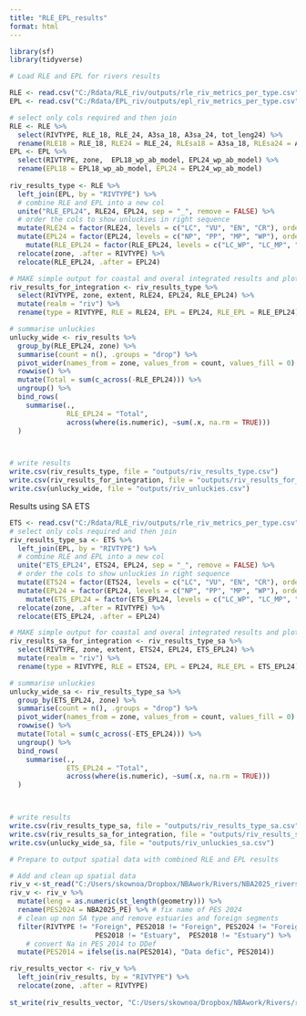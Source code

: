 ```yaml
---
title: "RLE_EPL_results"
format: html
---
```


```r
library(sf)
library(tidyverse)
```

```r
# Load RLE and EPL for rivers results 

RLE <- read.csv("C:/Rdata/RLE_riv/outputs/rle_riv_metrics_per_type.csv")
EPL <- read.csv("C:/Rdata/EPL_riv/outputs/epl_riv_metrics_per_type.csv")

# select only cols required and then join
RLE <- RLE %>%
  select(RIVTYPE, RLE_18, RLE_24, A3sa_18, A3sa_24, tot_leng24) %>%
  rename(RLE18 = RLE_18, RLE24 = RLE_24, RLEsa18 = A3sa_18, RLEsa24 = A3sa_24, extent = tot_leng24)
EPL <- EPL %>%
  select(RIVTYPE, zone,  EPL18_wp_ab_model, EPL24_wp_ab_model) %>% 
  rename(EPL18 = EPL18_wp_ab_model, EPL24 = EPL24_wp_ab_model)
  
riv_results_type <- RLE %>%
  left_join(EPL, by = "RIVTYPE") %>%
  # combine RLE and EPL into a new col
  unite("RLE_EPL24", RLE24, EPL24, sep = "_", remove = FALSE) %>%
  # order the cols to show unluckies in right sequence
  mutate(RLE24 = factor(RLE24, levels = c("LC", "VU", "EN", "CR"), ordered = TRUE)) %>%
  mutate(EPL24 = factor(EPL24, levels = c("NP", "PP", "MP", "WP"), ordered = TRUE)) %>%
    mutate(RLE_EPL24 = factor(RLE_EPL24, levels = c("LC_WP", "LC_MP", "VU_WP", "VU_MP", "LC_PP",  "LC_NP",  "VU_PP", "VU_NP", "EN_WP", "EN_MP",  "CR_WP", "CR_MP","EN_PP" , "EN_NP","CR_PP", "CR_NP"), ordered = TRUE)) %>%
  relocate(zone, .after = RIVTYPE) %>%
  relocate(RLE_EPL24, .after = EPL24)

# MAKE simple output for coastal and overal integrated results and plots 
riv_results_for_integration <- riv_results_type %>%
  select(RIVTYPE, zone, extent, RLE24, EPL24, RLE_EPL24) %>%
  mutate(realm = "riv") %>%
  rename(type = RIVTYPE, RLE = RLE24, EPL = EPL24, RLE_EPL = RLE_EPL24)

# summarise unluckies 
unlucky_wide <- riv_results %>% 
  group_by(RLE_EPL24, zone) %>% 
  summarise(count = n(), .groups = "drop") %>%
  pivot_wider(names_from = zone, values_from = count, values_fill = 0) %>%# Step 2: 
  rowwise() %>%
  mutate(Total = sum(c_across(-RLE_EPL24))) %>%
  ungroup() %>%
  bind_rows(
    summarise(., 
              RLE_EPL24 = "Total", 
              across(where(is.numeric), ~sum(.x, na.rm = TRUE)))
  )



# write results
write.csv(riv_results_type, file = "outputs/riv_results_type.csv")
write.csv(riv_results_for_integration, file = "outputs/riv_results_for_integration.csv")
write.csv(unlucky_wide, file = "outputs/riv_unluckies.csv")

```

Results using SA ETS

```r

ETS <- read.csv("C:/Rdata/RLE_riv/outputs/rle_riv_metrics_per_type.csv") %>% select(RIVTYPE, A3sa_18, A3sa_24, tot_leng24) %>%  rename( ETS18 = A3sa_18, ETS24 = A3sa_24, extent = tot_leng24)
# select only cols required and then join
riv_results_type_sa <- ETS %>%
  left_join(EPL, by = "RIVTYPE") %>%
  # combine RLE and EPL into a new col
  unite("ETS_EPL24", ETS24, EPL24, sep = "_", remove = FALSE) %>%
  # order the cols to show unluckies in right sequence
  mutate(ETS24 = factor(ETS24, levels = c("LC", "VU", "EN", "CR"), ordered = TRUE)) %>%
  mutate(EPL24 = factor(EPL24, levels = c("NP", "PP", "MP", "WP"), ordered = TRUE)) %>%
    mutate(ETS_EPL24 = factor(ETS_EPL24, levels = c("LC_WP", "LC_MP", "VU_WP", "VU_MP", "LC_PP",  "LC_NP",  "VU_PP", "VU_NP", "EN_WP", "EN_MP",  "CR_WP", "CR_MP","EN_PP" , "EN_NP","CR_PP", "CR_NP"), ordered = TRUE)) %>%
  relocate(zone, .after = RIVTYPE) %>%
  relocate(ETS_EPL24, .after = EPL24)

# MAKE simple output for coastal and overal integrated results and plots 
riv_results_sa_for_integration <- riv_results_type_sa %>%
  select(RIVTYPE, zone, extent, ETS24, EPL24, ETS_EPL24) %>%
  mutate(realm = "riv") %>%
  rename(type = RIVTYPE, RLE = ETS24, EPL = EPL24, RLE_EPL = ETS_EPL24)

# summarise unluckies 
unlucky_wide_sa <- riv_results_type_sa %>% 
  group_by(ETS_EPL24, zone) %>% 
  summarise(count = n(), .groups = "drop") %>%
  pivot_wider(names_from = zone, values_from = count, values_fill = 0) %>%# Step 2: 
  rowwise() %>%
  mutate(Total = sum(c_across(-ETS_EPL24))) %>%
  ungroup() %>%
  bind_rows(
    summarise(., 
              ETS_EPL24 = "Total", 
              across(where(is.numeric), ~sum(.x, na.rm = TRUE)))
  )



# write results
write.csv(riv_results_type_sa, file = "outputs/riv_results_type_sa.csv")
write.csv(riv_results_sa_for_integration, file = "outputs/riv_results_sa_for_integration.csv")
write.csv(unlucky_wide_sa, file = "outputs/riv_unluckies_sa.csv")

```

```r
# Prepare to output spatial data with combined RLE and EPL results 

# Add and clean up spatial data
riv_v <-st_read("C:/Users/skownoa/Dropbox/NBAwork/Rivers/NBA2025_rivers/NBA2025_River_20250610.shp") #ensure it uses proj =  wgs84 aea cm 25 -24 -33
riv_v <- riv_v %>%
  mutate(leng = as.numeric(st_length(geometry))) %>%
  rename(PES2024 = NBA2025_PE) %>% # fix name of PES 2024
  # clean up non SA type and remove estuaries and foreign segments
  filter(RIVTYPE != "Foreign", PES2018 != "Foreign", PES2024 != "Foreign",
                     PES2018 != "Estuary",  PES2018 != "Estuary") %>%   
    # convert Na in PES 2014 to DDef
  mutate(PES2014 = ifelse(is.na(PES2014), "Data defic", PES2014))

riv_results_vector <- riv_v %>%
  left_join(riv_results, by = "RIVTYPE") %>%
  relocate(zone, .after = RIVTYPE)
 
st_write(riv_results_vector, "C:/Users/skownoa/Dropbox/NBAwork/Rivers/riv_results_vector.gpkg") 
```
